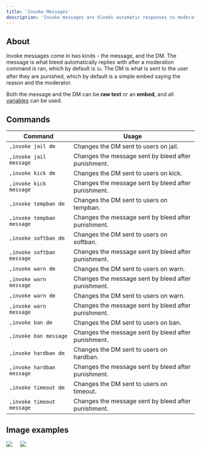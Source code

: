 ```yaml
---
title: 'Invoke Messages'
description: 'Invoke messages are bleeds automatic responses to moderation commands. Both the automatic response and the DM to the user are fully customisable.'
---
```

## About
Invoke messages come in two kinds - the message, and the DM. The message is what bleed automatically replies with after a moderation command is ran, which by default is `👍`. The DM is what is sent to the user after they are punished, which by default is a simple embed saying the reason and the moderator.

Both the message and the DM can be **raw text** or an **embed**, and all [variables](/extras/variables) can be used.

## Commands
| Command | Usage |
| --------- | ------ |
`,invoke jail dm` | Changes the DM sent to users on jail.
`,invoke jail message` | Changes the message sent by bleed after punishment.
`,invoke kick dm` | Changes the DM sent to users on kick.
`,invoke kick message` | Changes the message sent by bleed after punishment.
`,invoke tempban dm` | Changes the DM sent to users on tempban.
`,invoke tempban message` | Changes the message sent by bleed after punishment.
`,invoke softban dm` | Changes the DM sent to users on softban.
`,invoke softban message` | Changes the message sent by bleed after punishment.
`,invoke warn dm` | Changes the DM sent to users on warn.
`,invoke warn message` | Changes the message sent by bleed after punishment.
`,invoke warn dm` | Changes the DM sent to users on warn.
`,invoke warn message` | Changes the message sent by bleed after punishment.
`,invoke ban dm` | Changes the DM sent to users on ban.
`,invoke ban message` | Changes the message sent by bleed after punishment.
`,invoke hardban dm` | Changes the DM sent to users on hardban.
`,invoke hardban message` | Changes the message sent by bleed after punishment.
`,invoke timeout dm` | Changes the DM sent to users on timeout.
`,invoke timeout message` | Changes the message sent by bleed after punishment.

## Image examples

<Frame caption="A raw text invoke warn message">
  <img src="https://bleed.bot/img/invoke.png" />
</Frame>
ㅤ
<Frame caption="An embed dm invoke message">
  <img src="https://cdn.discordapp.com/attachments/1176141361678913577/1262178113673232437/image.png?ex=6695a678&is=669454f8&hm=38627e800622fa5c189b89ab7e343d18c739a97863bf3618e8a10028f0c2593d&" />
</Frame>

